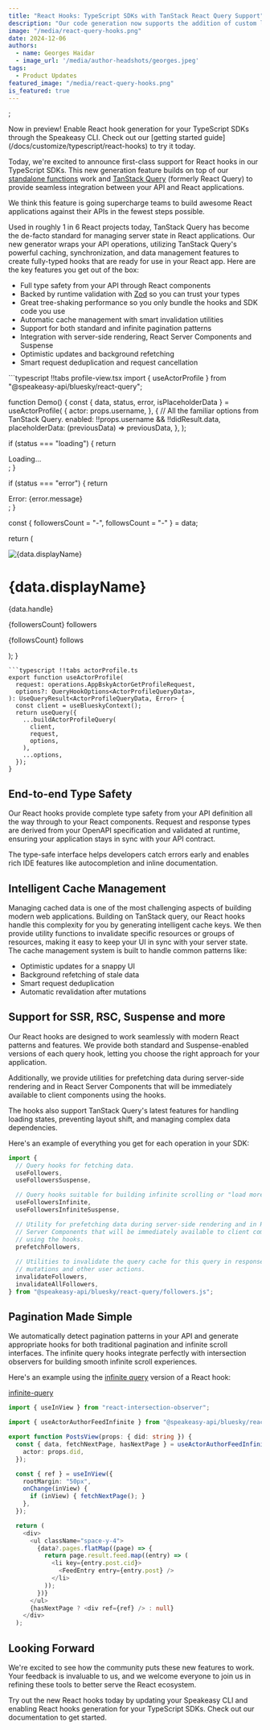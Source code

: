 ```yaml
---
title: "React Hooks: TypeScript SDKs with TanStack React Query Support"
description: "Our code generation now supports the addition of custom logic to SDKs, allowing you to further customize your SDKs."
image: "/media/react-query-hooks.png"
date: 2024-12-06
authors:
  - name: Georges Haidar
  - image_url: '/media/author-headshots/georges.jpeg'
tags:
  - Product Updates
featured_image: "/media/react-query-hooks.png"
is_featured: true
---
```



;

<Callout title="Preview Availability" >
  Now in preview! Enable React hook generation for your TypeScript SDKs through the Speakeasy CLI. Check out our [getting started guide](/docs/customize/typescript/react-hooks) to try it today.
</Callout>

Today, we're excited to announce first-class support for React hooks in our TypeScript SDKs. This new generation feature builds on top of our [standalone functions](/post/standalone-functions) work and [TanStack Query](https://tanstack.com/query/latest) (formerly React Query) to provide seamless integration between your API and React applications.

We think this feature is going supercharge teams to build awesome React applications against their APIs in the fewest steps possible.

Used in roughly 1 in 6 React projects today, TanStack Query has become the de-facto standard for managing server state in React applications. Our new generator wraps your API operations, utilizing TanStack Query's powerful caching, synchronization, and data management features to create fully-typed hooks that are ready for use in your React app. Here are the key features you get out of the box:

- Full type safety from your API through React components
- Backed by runtime validation with [Zod](https://zod.dev) so you can trust your types
- Great tree-shaking performance so you only bundle the hooks and SDK code you use
- Automatic cache management with smart invalidation utilities
- Support for both standard and infinite pagination patterns
- Integration with server-side rendering, React Server Components and Suspense
- Optimistic updates and background refetching
- Smart request deduplication and request cancellation

<CodeWithTabs>
```typescript !!tabs profile-view.tsx
import { useActorProfile } from "@speakeasy-api/bluesky/react-query";

function Demo() {
  const { data, status, error, isPlaceholderData } = useActorProfile(
    {
      actor: props.username,
    },
    {
      // All the familiar options from TanStack Query.
      enabled: !!props.username && !!didResult.data,
      placeholderData: (previousData) => previousData,
    },
  );

  if (status === "loading") {
    return <div>Loading...</div>;
  }

  if (status === "error") {
    return <div>Error: {error.message}</div>;
  }

  const { followersCount = "-", followsCount = "-" } = data;

  return (
    <div className="inline-flex items-start gap-2 rounded border-zinc-800">
      <img
        className="w-16 aspect-square rounded-full"
        src={data.avatar}
        alt={data.displayName}
      />
      <div>
        <h1 className="text-2xl">{data.displayName}</h1>
        <p className="text-muted-foreground">{data.handle}</p>
        <p>
          <span className="font-semibold">{followersCount}</span>
          <span className="text-muted-foreground">followers</span>
        </p>
        <p>
          <span className="font-semibold">{followsCount}</span>
          <span className="text-muted-foreground">follows</span>
        </p>
      </div>
    </div>
  );
}
```
```typescript !!tabs actorProfile.ts
export function useActorProfile(
  request: operations.AppBskyActorGetProfileRequest,
  options?: QueryHookOptions<ActorProfileQueryData>,
): UseQueryResult<ActorProfileQueryData, Error> {
  const client = useBlueskyContext();
  return useQuery({
    ...buildActorProfileQuery(
      client,
      request,
      options,
    ),
    ...options,
  });
}
```
</CodeWithTabs>

## End-to-end Type Safety

Our React hooks provide complete type safety from your API definition all the way through to your React components. Request and response types are derived from your OpenAPI specification and validated at runtime, ensuring your application stays in sync with your API contract.

The type-safe interface helps developers catch errors early and enables rich IDE features like autocompletion and inline documentation.

## Intelligent Cache Management

Managing cached data is one of the most challenging aspects of building modern web applications. Building on TanStack query, our React hooks handle this complexity for you by generating intelligent cache keys. We then provide utility functions to invalidate specific resources or groups of resources, making it easy to keep your UI in sync with your server state. The cache management system is built to handle common patterns like:

- Optimistic updates for a snappy UI
- Background refetching of stale data
- Smart request deduplication
- Automatic revalidation after mutations

## Support for SSR, RSC, Suspense and more

Our React hooks are designed to work seamlessly with modern React patterns and features. We provide both standard and Suspense-enabled versions of each query hook, letting you choose the right approach for your application.

Additionally, we provide utilities for prefetching data during server-side rendering and in React Server Components that will be immediately available to client components using the hooks.

The hooks also support TanStack Query's latest features for handling loading states, preventing layout shift, and managing complex data dependencies.

Here's an example of everything you get for each operation in your SDK:

```typescript
import {
  // Query hooks for fetching data.
  useFollowers,
  useFollowersSuspense,

  // Query hooks suitable for building infinite scrolling or "load more" UIs.
  useFollowersInfinite,
  useFollowersInfiniteSuspense,

  // Utility for prefetching data during server-side rendering and in React
  // Server Components that will be immediately available to client components
  // using the hooks.
  prefetchFollowers,
  
  // Utilities to invalidate the query cache for this query in response to
  // mutations and other user actions.
  invalidateFollowers,
  invalidateAllFollowers,
} from "@speakeasy-api/bluesky/react-query/followers.js";
```

## Pagination Made Simple

We automatically detect pagination patterns in your API and generate appropriate hooks for both traditional pagination and infinite scroll interfaces. The infinite query hooks integrate perfectly with intersection observers for building smooth infinite scroll experiences.

Here's an example using the [infinite query](https://tanstack.com/query/v5/docs/framework/react/guides/infinite-queries) version of a React hook: 

[infinite-query](https://tanstack.com/query/v5/docs/framework/react/guides/infinite-queries)

```typescript
import { useInView } from "react-intersection-observer";

import { useActorAuthorFeedInfinite } from "@speakeasy-api/bluesky/react-query/actorAuthorFeed.js";

export function PostsView(props: { did: string }) {
  const { data, fetchNextPage, hasNextPage } = useActorAuthorFeedInfinite({
    actor: props.did,
  });

  const { ref } = useInView({
    rootMargin: "50px",
    onChange(inView) {
      if (inView) { fetchNextPage(); }
    },
  });

  return (
    <div>
      <ul className="space-y-4">
        {data?.pages.flatMap((page) => {
          return page.result.feed.map((entry) => (
            <li key={entry.post.cid}>
              <FeedEntry entry={entry.post} />
            </li>
          ));
        })}
      </ul>
      {hasNextPage ? <div ref={ref} /> : null}
    </div>
  );

```

## Looking Forward

We're excited to see how the community puts these new features to work. Your feedback is invaluable to us, and we welcome everyone to join us in refining these tools to better serve the React ecosystem.

Try out the new React hooks today by updating your Speakeasy CLI and enabling React hooks generation for your TypeScript SDKs. Check out our documentation to get started.
